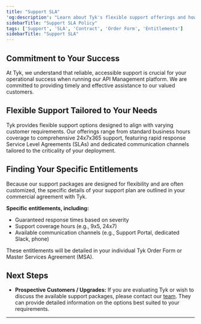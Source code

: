 ```yaml
---
title: "Support SLA"
'og:description': "Learn about Tyk's flexible support offerings and how your specific entitlements are defined."
sidebarTitle: "Support SLA Policy"
tags: ['Support', 'SLA', 'Contract', 'Order Form', 'Entitlements']
sidebarTitle: "Support SLA"
---
```


## Commitment to Your Success

At Tyk, we understand that reliable, accessible support is crucial for your operational success when running our API Management platform. We are committed to providing timely and effective assistance to our valued customers.

## Flexible Support Tailored to Your Needs

Tyk provides flexible support options designed to align with varying customer requirements. Our offerings range from standard business hours coverage to comprehensive 24x7x365 support, featuring rapid response Service Level Agreements (SLAs) and dedicated communication channels tailored to the criticality of your deployment.

## Finding Your Specific Entitlements

Because our support packages are designed for flexibility and are often customized, the specific details of your support plan are outlined in your commercial agreement with Tyk.

**Specific entitlements, including:**

- Guaranteed response times based on severity
- Support coverage hours (e.g., 9x5, 24x7)
- Available communication channels (e.g., Support Portal, dedicated Slack, phone)

These entitlements will be detailed in your individual Tyk Order Form or Master Services Agreement (MSA).

## Next Steps

- **Prospective Customers / Upgrades:** If you are evaluating Tyk or wish to discuss the available support packages, please contact our [team](https://tyk.io/contact/). They can provide detailed information on the options best suited to your requirements.

---